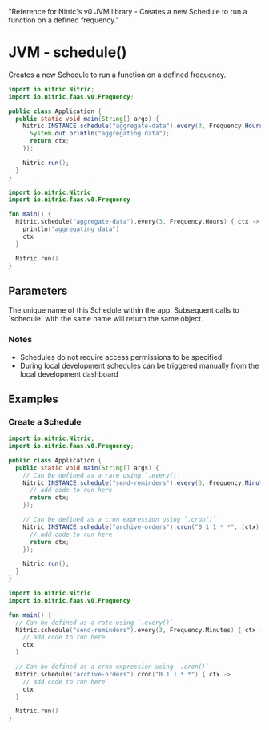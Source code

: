   "Reference for Nitric's v0 JVM library - Creates a new Schedule to run a function on a defined frequency."

# JVM - schedule()

Creates a new Schedule to run a function on a defined frequency.

<CodeSwitcher>

```java
import io.nitric.Nitric;
import io.nitric.faas.v0.Frequency;

public class Application {
  public static void main(String[] args) {
    Nitric.INSTANCE.schedule("aggregate-data").every(3, Frequency.Hours, (ctx) -> {
      System.out.println("aggregating data");
      return ctx;
    });

    Nitric.run();
  }
}
```

```kotlin
import io.nitric.Nitric
import io.nitric.faas.v0.Frequency

fun main() {
  Nitric.schedule("aggregate-data").every(3, Frequency.Hours) { ctx ->
    println("aggregating data")
    ctx
  }

  Nitric.run()
}
```

</CodeSwitcher>

## Parameters

<Properties>
  <Property name="description" required type="String">
    The unique name of this Schedule within the app. Subsequent calls to
    `schedule` with the same name will return the same object.
  </Property>
</Properties>

### Notes

- Schedules do not require access permissions to be specified.
- During local development schedules can be triggered manually from the local development dashboard

## Examples

### Create a Schedule

<CodeSwitcher>

```java
import io.nitric.Nitric;
import io.nitric.faas.v0.Frequency;

public class Application {
  public static void main(String[] args) {
    // Can be defined as a rate using `.every()`
    Nitric.INSTANCE.schedule("send-reminders").every(3, Frequency.Minutes, (ctx) -> {
      // add code to run here
      return ctx;
    });

    // Can be defined as a cron expression using `.cron()`
    Nitric.INSTANCE.schedule("archive-orders").cron("0 1 1 * *", (ctx) -> {
      // add code to run here
      return ctx;
    });

    Nitric.run();
  }
}
```

```kotlin
import io.nitric.Nitric
import io.nitric.faas.v0.Frequency

fun main() {
  // Can be defined as a rate using `.every()`
  Nitric.schedule("send-reminders").every(3, Frequency.Minutes) { ctx ->
    // add code to run here
    ctx
  }

  // Can be defined as a cron expression using `.cron()`
  Nitric.schedule("archive-orders").cron("0 1 1 * *") { ctx ->
    // add code to run here
    ctx
  }

  Nitric.run()
}
```

</CodeSwitcher>
